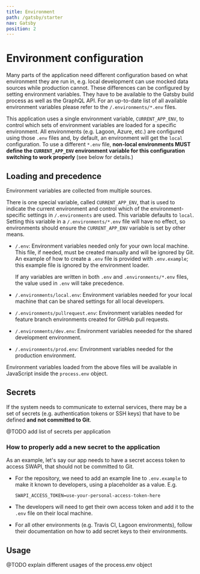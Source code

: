 ```yaml
---
title: Environment
path: /gatsby/starter
nav: Gatsby
position: 2
---
```


# Environment configuration

Many parts of the application need different configuration based on what environment they are run in, e.g. local development can use mocked data sources while production cannot. These differences can be configured by setting environment variables. They have to be available to the Gatsby build process as well as the GraphQL API. For an up-to-date list of all available environment variables please refer to the `/.environments/*.env` files.

This application uses a single environment variable, `CURRENT_APP_ENV`, to control which sets of environment variables are loaded for a specific environment. All environments (e.g. Lagoon, Azure, etc.) are configured using those `.env` files and, by default, an environment will get the `local` configuration. To use a different `*.env` file, **non-local environments MUST define the `CURRENT_APP_ENV` environment variable for this configuration switching to work properly** (see below for details.)

## Loading and precedence

Environment variables are collected from multiple sources.

There is one special variable, called `CURRENT_APP_ENV`, that is used to indicate the current environment and control which of the environment-specific settings in `/.environments` are used. This variable defaults to `local`. Setting this variable in a `/.environments/*.env` file will have no effect, so environments should ensure the `CURRENT_APP_ENV` variable is set by other means.

- `/.env`: Environment variables needed only for your own local machine. This file, if needed, must be created manually and will be ignored by Git. An example of how to create a `.env` file is provided with `.env.example`; this example file is ignored by the environment loader.

  If any variables are written in both `.env` and `.environments/*.env` files, the value used in `.env` will take precedence.

- `/.environments/local.env`: Environment variables needed for your local machine that can be shared settings for all local developers.

- `/.environments/pullrequest.env`: Environment variables needed for feature branch environments created for GitHub pull requests.

- `/.environments/dev.env`: Environment variables neeeded for the shared development environment.

- `/.environments/prod.env`: Environment variables needed for the production environment.

Environment variables loaded from the above files will be available in JavaScript inside the `process.env` object.

## Secrets

If the system needs to communicate to external services, there may be a set of secrets (e.g. authentication tokens or SSH keys) that have to be defined **and not committed to Git**.

@TODO add list of secrets per application

### How to properly add a new secret to the application

As an example, let's say our app needs to have a secret access token to access SWAPI, that should not be committed to Git.

- For the repository, we need to add an example line to `.env.example` to make it known to developers, using a placeholder as a value.
  E.g.

  ```shell
  SWAPI_ACCESS_TOKEN=use-your-personal-access-token-here
  ```

- The developers will need to get their own access token and add it to the `.env` file on their local machine.

- For all other environments (e.g. Travis CI, Lagoon environments), follow their documentation on how to add secret keys to their environments.

## Usage

@TODO explain different usages of the process.env object
